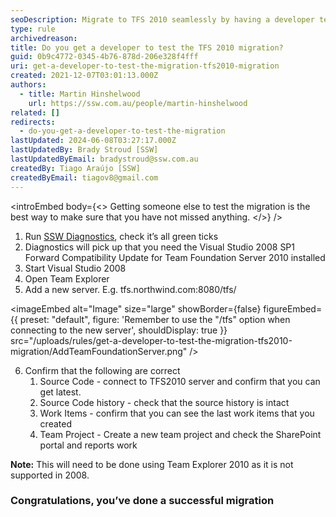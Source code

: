 ```yaml
---
seoDescription: Migrate to TFS 2010 seamlessly by having a developer test the migration process.
type: rule
archivedreason:
title: Do you get a developer to test the TFS 2010 migration?
guid: 0b9c4772-0345-4b76-878d-206e328f4fff
uri: get-a-developer-to-test-the-migration-tfs2010-migration
created: 2021-12-07T03:01:13.000Z
authors:
  - title: Martin Hinshelwood
    url: https://ssw.com.au/people/martin-hinshelwood
related: []
redirects:
  - do-you-get-a-developer-to-test-the-migration
lastUpdated: 2024-06-08T03:27:17.000Z
lastUpdatedBy: Brady Stroud [SSW]
lastUpdatedByEmail: bradystroud@ssw.com.au
createdBy: Tiago Araújo [SSW]
createdByEmail: tiagov8@gmail.com
---
```


<introEmbed
  body={<>
Getting someone else to test the migration is the best way to make sure that you have not missed anything.
  </>}
/>
1. Run [SSW Diagnostics](https://www.ssw.com.au/ssw/Diagnostics/Default.aspx), check it’s all green ticks
2. Diagnostics will pick up that you need the Visual Studio 2008 SP1 Forward Compatibility Update for Team Foundation Server 2010 installed
3. Start Visual Studio 2008
4. Open Team Explorer
5. Add a new server. E.g. tfs.northwind.com:8080/tfs/


<imageEmbed
  alt="Image"
  size="large"
  showBorder={false}
  figureEmbed={{
    preset: "default",
    figure: 'Remember to use the "/tfs" option when connecting to the new server',
    shouldDisplay: true
  }}
  src="/uploads/rules/get-a-developer-to-test-the-migration-tfs2010-migration/AddTeamFoundationServer.png"
/>

6. Confirm that the following are correct
   1. Source Code - connect to TFS2010 server and confirm that you can get latest.
   2. Source Code history - check that the source history is intact
   3. Work Items - confirm that you can see the last work items that you created
   4. Team Project - Create a new team project and check the SharePoint portal and reports work

**Note:** This will need to be done using Team Explorer 2010 as it is not supported in 2008.

### Congratulations, you’ve done a successful migration
